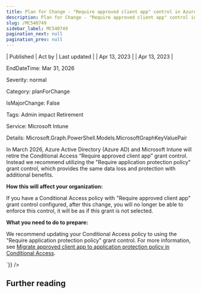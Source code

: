 ```yaml
---
title: Plan for Change - "Require approved client app" control in Azure AD Conditional Access will be retired in March 2026
description: Plan for Change - "Require approved client app" control in Azure AD Conditional Access will be retired in March 2026
slug: /MC540749
sidebar_label: MC540749
pagination_next: null
pagination_prev: null
---
```



| Published | Act by | Last updated |
| Apr 13, 2023 |  | Apr 13, 2023 |

EndDateTime: Mar 31, 2026

Severity: normal

Category: planForChange

IsMajorChange: False

Tags: Admin impact Retirement

Service: Microsoft Intune

Details: Microsoft.Graph.PowerShell.Models.MicrosoftGraphKeyValuePair

<div dangerouslySetInnerHTML={{__html:`
<p>In March 2026, Azure Active Directory (Azure AD) and Microsoft Intune will retire the Conditional Access “Require approved client app” grant control. Instead we recommend utilizing the "Require application protection policy" grant control, which provides the same data loss and protection with additional benefits.</p><p><b>How this will affect your organization:</b></p><p>If you have a Conditional Access policy with "Require approved client app" grant control configured, after this change, you will no longer be able to enforce this control, it will be as if this grant is not selected.</p><p><b>What you need to do to prepare:</b></p><p>We recommend updating your Conditional Access policy to using the "Require application protection policy" grant control. For more information, see <a href="https://learn.microsoft.com/azure/active-directory/conditional-access/migrate-approved-client-app" target="_blank">Migrate approved client app to application protection policy in Conditional Access</a>.</p>
`}} />

## Further reading
